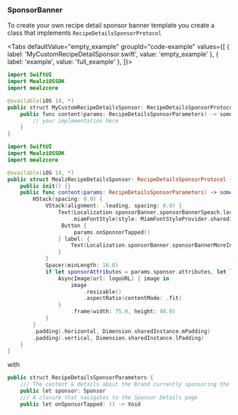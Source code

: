 
### SponsorBanner

To create your own recipe detail sponsor banner template you create a class that implements `RecipeDetailsSponsorProtocol`

<Tabs defaultValue="empty_example" groupId="code-example"
values={[
{ label: 'MyCustomRecipeDetailSponsor.swift', value: 'empty_example' },
{ label: 'example', value: 'full_example' },
]}>
<TabItem value="empty_example">

```kotlin
import SwiftUI
import MealziOSSDK
import mealzcore

@available(iOS 14, *)
public struct MyCustomRecipeDetailsSponsor: RecipeDetailsSponsorProtocol {
    public func content(params: RecipeDetailsSponsorParameters) -> some View {
        // your implementation here
    }
}
```
</TabItem>
<TabItem value="full_example">

```swift
import SwiftUI
import MealziOSSDK
import mealzcore

@available(iOS 14, *)
public struct MealzRecipeDetailsSponsor: RecipeDetailsSponsorProtocol {
    public init() {}
    public func content(params: RecipeDetailsSponsorParameters) -> some View {
        HStack(spacing: 0.0) {
            VStack(alignment: .leading, spacing: 8.0) {
                Text(Localization.sponsorBanner.sponsorBannerSpeach.localised)
                    .miamFontStyle(style: MiamFontStyleProvider.sharedInstance.bodyStyle)
                 Button {
                     params.onSponsorTapped()
                } label: {
                    Text(Localization.sponsorBanner.sponsorBannerMoreInfo.localised)
                }
            }
            Spacer(minLength: 16.0)
            if let sponsorAttributes = params.sponsor.attributes, let logoURL = URL(string: sponsorAttributes.logoUrl) {
                AsyncImage(url: logoURL) { image in
                    image
                        .resizable()
                        .aspectRatio(contentMode: .fit)
                }
                    .frame(width: 75.0, height: 48.0)
            }
        }
        .padding(.horizontal, Dimension.sharedInstance.mPadding)
        .padding(.vertical, Dimension.sharedInstance.lPadding)
    }
}
```
</TabItem>
</Tabs>


with 

```kotlin
public struct RecipeDetailsSponsorParameters {
    /// The content & details about the Brand currently sponsoring the recipe
    public let sponsor: Sponsor
    /// A closure that navigates to the Sponsor Details page
    public let onSponsorTapped: () -> Void
```
